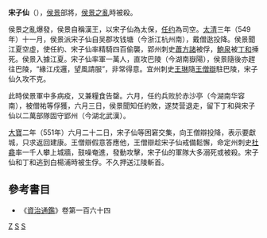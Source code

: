 '''宋子仙'''（{{bd|？||551年|catIdx=S}}），[[侯景|侯景]]部將，[[侯景之亂|侯景之亂]]時被殺。

侯景之亂爆發，侯景自稱漢王，以宋子仙為太保，[[任约|任约]]為司空。[[太清_(年號)|太清]]三年（549年）十一月，侯景派宋子仙自吴郡攻钱塘（今浙江杭州南），戴僧逖投降。侯景聞江夏空虛，使任約、宋子仙率精騎四百偷襲，郢州刺史[[蕭方諸|蕭方諸]]被俘，[[鮑泉|鮑泉]]被[[丁和|丁和]]捶死。侯景入據江夏。宋子仙率軍一萬人，直攻巴陵（今湖南嶽陽），侯景隨後亦趕往巴陵，“緣江戍邏，望風請服”，非常得意。宜州刺史[[王琳|王琳]]隨[[王僧辯|王僧辯]]駐巴陵，宋子仙久攻不克。

此時侯景軍中多病疫，又兼糧食告罄。六月，任约兵败於赤沙亭（今湖南华容南），被僧祐等俘獲，六月三日，侯景聞知任約敗，遂焚营退走，留下丁和與宋子仙以二萬部隊固守郢州（今湖北武漢）。

[[大宝_(南梁)|大寶]]二年（551年）六月二十二日，宋子仙等困窘交集，向王僧辯投降，表示要獻城，只求返回建康。王僧辯假意答應他，王僧辯趁宋子仙戒備鬆懈，命定州刺史[[杜龕|杜龕]]率一千人攀上城牆，鼓噪奄進，發動攻擊，宋子仙的軍隊大多溺死或被殺。宋子仙和丁和逃到白楊浦時被生俘。不久押送江陵斬首。

==參考書目==
* 《[[資治通鑑|資治通鑑]]》卷第一百六十四

[[Category:宋姓|Z]]
[[Category:南梁军事人物|S]]
[[Category:南梁太保|S]]